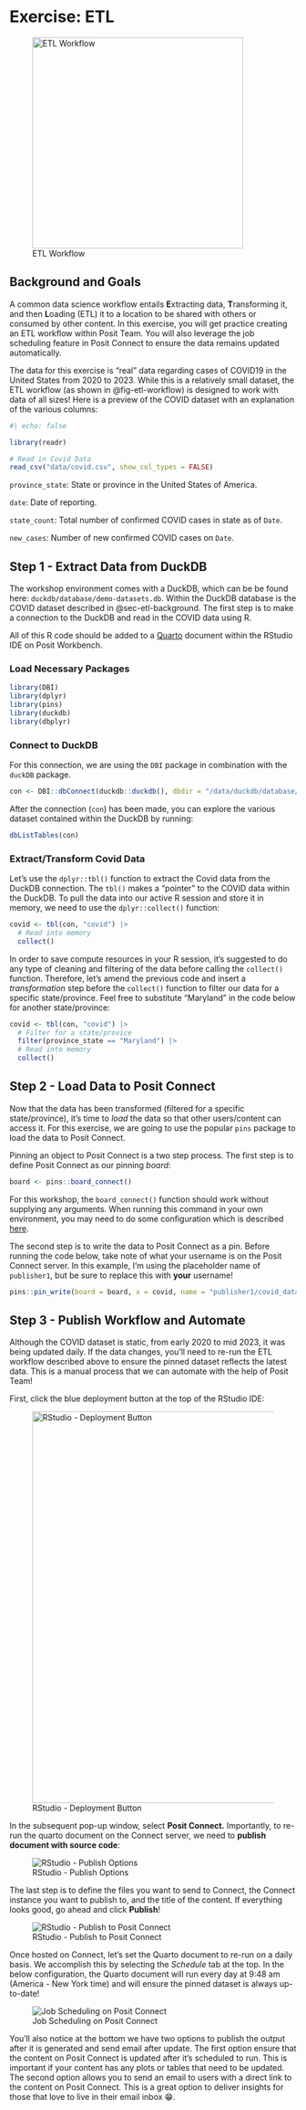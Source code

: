 # Exercise: ETL

![ETL Workflow](images/exercise-etl.png){#fig-etl-workflow fig-align="center" width="370"}

## Background and Goals {#sec-etl-background}

A common data science workflow entails **E**xtracting data, **T**ransforming it, and then **L**oading (ETL) it to a location to be shared with others or consumed by other content. In this exercise, you will get practice creating an ETL workflow within Posit Team. You will also leverage the job scheduling feature in Posit Connect to ensure the data remains updated automatically.

The data for this exercise is "real" data regarding cases of COVID19 in the United States from 2020 to 2023. While this is a relatively small dataset, the ETL workflow (as shown in @fig-etl-workflow) is designed to work with data of all sizes! Here is a preview of the COVID dataset with an explanation of the various columns:

```r
#| echo: false

library(readr)

# Read in Covid Data
read_csv("data/covid.csv", show_col_types = FALSE)
```

`province_state`: State or province in the United States of America.

`date`: Date of reporting.

`state_count`: Total number of confirmed COVID cases in state as of `Date`.

`new_cases`: Number of new confirmed COVID cases on `Date`.

## Step 1 - Extract Data from DuckDB

The workshop environment comes with a DuckDB, which can be be found here: `duckdb/database/demo-datasets.db`. Within the DuckDB database is the COVID dataset described in @sec-etl-background. The first step is to make a connection to the DuckDB and read in the COVID data using R.

All of this R code should be added to a [Quarto](https://quarto.org/) document within the RStudio IDE on Posit Workbench.

### Load Necessary Packages

``` r
library(DBI)
library(dplyr)
library(pins)
library(duckdb)
library(dbplyr)
```

### Connect to DuckDB

For this connection, we are using the `DBI` package in combination with the `duckDB` package.

``` r
con <- DBI::dbConnect(duckdb::duckdb(), dbdir = "/data/duckdb/database/demo-datasets.db")
```

After the connection (`con`) has been made, you can explore the various dataset contained within the DuckDB by running:

``` r
dbListTables(con)
```

### Extract/Transform Covid Data

Let's use the `dplyr::tbl()` function to extract the Covid data from the DuckDB connection. The `tbl()` makes a "pointer" to the COVID data within the DuckDB. To pull the data into our active R session and store it in memory, we need to use the `dplyr::collect()` function:

``` r
covid <- tbl(con, "covid") |> 
  # Read into memory
  collect()
```

In order to save compute resources in your R session, it's suggested to do any type of cleaning and filtering of the data before calling the `collect()` function. Therefore, let's amend the previous code and insert a *transformation* step before the `collect()` function to filter our data for a specific state/province. Feel free to substitute "Maryland" in the code below for another state/province:

``` r
covid <- tbl(con, "covid") |>
  # Filter for a state/provice
  filter(province_state == "Maryland") |>
  # Read into memory
  collect()
```

## Step 2 - Load Data to Posit Connect

Now that the data has been transformed (filtered for a specific state/province), it's time to *load* the data so that other users/content can access it. For this exercise, we are going to use the popular `pins` package to load the data to Posit Connect.

Pinning an object to Posit Connect is a two step process. The first step is to define Posit Connect as our pinning *board*:

``` r
board <- pins::board_connect()
```

For this workshop, the `board_connect()` function should work without supplying any arguments. When running this command in your own environment, you may need to do some configuration which is described [here](https://pins.rstudio.com/reference/board_connect.html).

The second step is to write the data to Posit Connect as a pin. Before running the code below, take note of what your username is on the Posit Connect server. In this example, I'm using the placeholder name of `publisher1`, but be sure to replace this with **your** username!

``` r
pins::pin_write(board = board, x = covid, name = "publisher1/covid_data", type = "csv")
```

## Step 3 - Publish Workflow and Automate

Although the COVID dataset is static, from early 2020 to mid 2023, it was being updated daily. If the data changes, you'll need to re-run the ETL workflow described above to ensure the pinned dataset reflects the latest data. This is a manual process that we can automate with the help of Posit Team!

First, click the blue deployment button at the top of the RStudio IDE:

![RStudio - Deployment Button](images/deployment-button.png){#fig-deployment-button fig-align="center" width="686"}

In the subsequent pop-up window, select **Posit Connect.** Importantly, to re-run the quarto document on the Connect server, we need to **publish document with source code**:

![RStudio - Publish Options](images/with-source-code.png){#fig-with-source-code fig-align="center"}

The last step is to define the files you want to send to Connect, the Connect instance you want to publish to, and the title of the content. If everything looks good, go ahead and click **Publish**!

![RStudio - Publish to Posit Connect](images/rstudio-publish.png){#fig-rstudio-publish fig-align="center"}

Once hosted on Connect, let's set the Quarto document to re-run on a daily basis. We accomplish this by selecting the *Schedule* tab at the top. In the below configuration, the Quarto document will run every day at 9:48 am (America - New York time) and will ensure the pinned dataset is always up-to-date!

![Job Scheduling on Posit Connect](images/schedule.png){#fig-schedule fig-align="center"}

You'll also notice at the bottom we have two options to publish the output after it is generated and send email after update. The first option ensure that the content on Posit Connect is updated after it's scheduled to run. This is important if your content has any plots or tables that need to be updated. The second option allows you to send an email to users with a direct link to the content on Posit Connect. This is a great option to deliver insights for those that love to live in their email inbox 😁.
